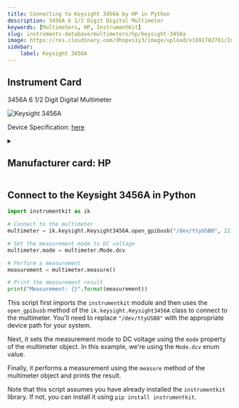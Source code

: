 ```yaml
---
title: Connecting to Keysight 3456A by HP in Python
description: 3456A 6 1/2 Digit Digital Multimeter
keywords: [Multimeters, HP, InstrumentKit] 
slug: instruments-database/multimeters/hp/keysight-3456a 
image: https://res.cloudinary.com/dhopxs1y3/image/upload/v1691782761/Instruments/Multimeters/Keysight-3456A/Keysight-3456A.jpg
sidebar:
    label: Keysight 3456A 
---
```



## Instrument Card

3456A 6 1/2 Digit Digital Multimeter

![Keysight 3456A](https://res.cloudinary.com/dhopxs1y3/image/upload/v1691782761/Instruments/Multimeters/Keysight-3456A/Keysight-3456A.jpg)

Device Specification: [here](/instruments-database/all-instruments)

<details style={{ marginTop: "15px"}}>
<summary><h2 style={{display:'inline'}}>Manufacturer card: HP</h2></summary>

![HP](https://res.cloudinary.com/dhopxs1y3/image/upload/v1692125999/Instruments/Vendor%20Logos/HP.png)

Keysight Technologies, or Keysight, is an American company that manufactures electronics test and measurement equipment and software

- Headquarters: USA
- Yearly Revenue (millions, USD): 5420
- Vendor Website: [here](https://www.keysight.com/us/en/home.html)

</details>


<FeaturedInstrumentVideo category="MULTIMETERS" />

## Connect to the Keysight 3456A in Python





<Tabs>

<SectionsCard category="MULTIMETERS" manufacturer="HP"></SectionsCard>

<TabItem value="InstrumentKit" label="InstrumentKit">


```python
import instrumentkit as ik

# Connect to the multimeter
multimeter = ik.keysight.Keysight3456A.open_gpibusb("/dev/ttyUSB0", 22)

# Set the measurement mode to DC voltage
multimeter.mode = multimeter.Mode.dcv

# Perform a measurement
measurement = multimeter.measure()

# Print the measurement result
print("Measurement: {}".format(measurement))
```

This script first imports the `instrumentkit` module and then uses the `open_gpibusb` method of the `ik.keysight.Keysight3456A` class to connect to the multimeter. You'll need to replace `"/dev/ttyUSB0"` with the appropriate device path for your system.

Next, it sets the measurement mode to DC voltage using the `mode` property of the multimeter object. In this example, we're using the `Mode.dcv` enum value.

Finally, it performs a measurement using the `measure` method of the multimeter object and prints the result.

Note that this script assumes you have already installed the `instrumentkit` library. If not, you can install it using `pip install instrumentkit`.

</TabItem>
</Tabs>